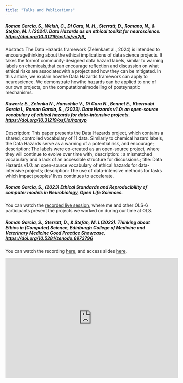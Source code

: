 ```yaml
---
title: "Talks and Publications"
---
```

##### **Roman Garcia, S., Welsh, C., Di Cara, N. H., Sterratt, D., Romano, N., & Stefan, M. I. (2024). Data Hazards as an ethical toolkit for neuroscience. [https://doi.org/10.31219/osf.io/yn2j9_](https://doi.org/10.31219/osf.io/yn2j9)**

Abstract: The Data Hazards framework (Zelenkaet al., 2024) is intended to encouragethinking about the ethical implications of data science projects. It takes the formof community-designed data hazard labels, similar to warning labels on chemicals,that can encourage reflection and discussion on what ethical risks are associatedwith a project and how they can be mitigated. In this article, we explain howthe Data Hazards framework can apply to neuroscience. We demonstrate howthe hazards can be applied to one of our own projects, on the computationalmodelling of postsynaptic mechanisms.

##### **Kuwertz E., Zelenka N., Hanschke V., Di Cara N., Bennet E., Kherroubi Garcia I., Roman Garcia, S., (2023).  Data Hazards v1.0: an open-source vocabulary of ethical hazards for data-intensive projects. [https://doi.org/10.31219/osf.io/hzmyp](https://doi.org/10.31219/osf.io/hzmyp)**

Description: This paper presents the Data Hazards project, which contains a shared, controlled vocabulary of 11 data. Similarly to chemical hazard labels, the Data Hazards serve as a warning of a potential risk, and encourage; description: The labels were co-created as an open-source project, where they will continue to evolve over time with; description: : a mismatched vocabulary and a lack of an accessible structure for discussions.; title: Data Hazards v1.0: an open-source vocabulary of ethical hazards for data-intensive projects; description: The use of data-intensive methods for tasks which impact peoples’ lives continues to accelerate.

##### **Roman Garcia, S., (2023) Ethical Standards and Reproducibility of computer models in Neurobiology, Open Life Sciences.**

You can watch the [recorded live session](https://www.youtube.com/watch?v=3qb28JDFhGw), where me and other OLS-6 participants present the projects we worked on during our time at OLS.


##### **Roman Garcia, S., Sterratt, D., & Stefan, M. I.(2022).  Thinking about Ethics in (Computer) Science, Edinburgh College of Medicine and Veterinary Medicine Good Practice Showcase. [https://doi.org/10.5281/zenodo.6973796](https://doi.org/10.5281/zenodo.6973796)**

You can watch the recording [here](https://youtu.be/8wAfcTM_ypA), and access slides [here](https://zenodo.org/record/6973796#.YvDqOHbMKUk).

<iframe width="550" height="380" src="https://www.youtube.com/embed/8wAfcTM_ypA" title="Thinking about Ethics in (Computer) Science" frameborder="0" allow="accelerometer; autoplay; clipboard-write; encrypted-media; gyroscope; picture-in-picture" allowfullscreen></iframe>
